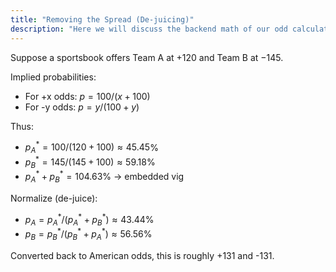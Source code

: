 ```yaml
---
title: "Removing the Spread (De‑juicing)"
description: "Here we will discuss the backend math of our odd calculations."
---
```


Suppose a sportsbook offers Team A at \+120 and Team B at −145.

Implied probabilities:

- For \+x odds: $p = 100/(x+100)$
- For -y odds: $p = y/(100+y)$

Thus:

- $p^*_A = 100/(120+100) \approx 45.45%$%
- $p^*_B = 145/(145+100) \approx 59.18$%
- $p^*_A + p^*_B = 104.63$% → embedded vig

Normalize (de-juice):

- $p_A = p^*_A/(p^*_A+p^*_B) \approx 43.44%$%
- $p_B = p^*_B/(p^*_B+p^*_A) \approx 56.56$%

Converted back to American odds, this is roughly \+131 and -131.